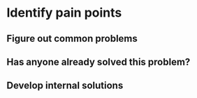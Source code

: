 # Identify pain points

## Figure out common problems

## Has anyone already solved this problem?

## Develop internal solutions